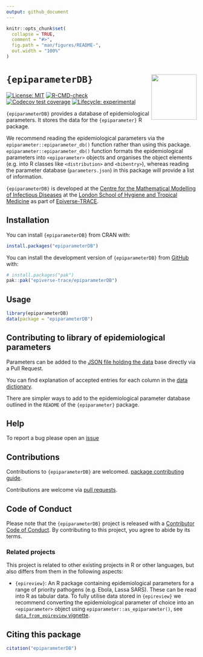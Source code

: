 ```yaml
---
output: github_document
---
```


<!-- README.md is generated from README.Rmd. Please edit that file. -->
<!-- The code to render this README is stored in .github/workflows/render-readme.yaml -->
<!-- Variables marked with double curly braces will be transformed beforehand: -->
<!-- `packagename` is extracted from the DESCRIPTION file -->
<!-- `gh_repo` is extracted via a special environment variable in GitHub Actions -->


```r
knitr::opts_chunk$set(
  collapse = TRUE,
  comment = "#>",
  fig.path = "man/figures/README-",
  out.width = "100%"
)
```

# `{epiparameterDB}` <img src="man/figures/logo.svg" align="right" width="120" alt="" />

<!-- badges: start -->
[![License: MIT](https://img.shields.io/badge/License-MIT-yellow.svg)](https://opensource.org/license/mit/)
[![R-CMD-check](https://github.com/epiverse-trace/epiparameterDB/actions/workflows/R-CMD-check.yaml/badge.svg)](https://github.com/epiverse-trace/epiparameterDB/actions/workflows/R-CMD-check.yaml)
[![Codecov test coverage](https://codecov.io/gh/epiverse-trace/epiparameterDB/branch/main/graph/badge.svg)](https://app.codecov.io/gh/epiverse-trace/epiparameterDB?branch=main)
[![Lifecycle: experimental](https://img.shields.io/badge/lifecycle-experimental-orange.svg)](https://lifecycle.r-lib.org/articles/stages.html#experimental)
<!-- badges: end -->

`{epiparameterDB}` provides a database of epidemiological parameters. It stores the data for the `{epiparameter}` R package. 

We recommend reading the epidemiological parameters via the `epiparameter::epiparameter_db()` function rather than
using this package. `epiparameter::epiparameter_db()` function formats the epidemiological parameters into `<epiparameter>` objects and organises the object elements (e.g. into R classes like `<distribution>` and `<bibentry>`), whereas reading the parameter database (`parameters.json`) in this package will provide a list of information.

`{epiparameterDB}` is developed at the [Centre for the Mathematical Modelling of Infectious Diseases](https://www.lshtm.ac.uk/research/centres/centre-mathematical-modelling-infectious-diseases) at the [London School of Hygiene and Tropical Medicine](https://www.lshtm.ac.uk/) as part of [Epiverse-TRACE](https://data.org/initiatives/epiverse/).

## Installation

You can install `{epiparameterDB}` from CRAN with:

``` r
install.packages("epiparameterDB")
```

You can install the development version of `{epiparameterDB}` from
[GitHub](https://github.com/) with:

``` r
# install.packages("pak")
pak::pak("epiverse-trace/epiparameterDB")
```

## Usage

```r
library(epiparameterDB)
data(package = "epiparameterDB")
```

## Contributing to library of epidemiological parameters

Parameters can be added to the [JSON file holding the data](https://github.com/epiverse-trace/epiparameter/blob/main/inst/extdata/parameters.json) base directly via a Pull Request.

You can find explanation of accepted entries for each column in the [data dictionary](https://github.com/epiverse-trace/epiparameterDB/blob/main/inst/extdata/data_dictionary.json).

There are simpler ways to add to the epidemiological parameter database outlined in the `README` of the `{epiparameter}` package.

## Help 

To report a bug please open an [issue](https://github.com/epiverse-trace/epiparameterDB/issues/new/choose)

## Contributions

Contributions to `{epiparameterDB}` are welcomed. [package contributing guide](https://github.com/epiverse-trace/.github/blob/main/CONTRIBUTING.md).

Contributions are welcome via [pull requests](https://github.com/epiverse-trace/epiparameterDB/pulls).

## Code of Conduct

Please note that the `{epiparameterDB}` project is released with a [Contributor Code of Conduct](https://github.com/epiverse-trace/.github/blob/main/CODE_OF_CONDUCT.md). By contributing to this project, you agree to abide by its terms.

### Related projects

This project is related to other existing projects in R or other languages, but also differs from them in the following aspects:

- `{epireview}`: An R package containing epidemiological parameters for a range of priority pathogens (e.g. Ebola, Lassa SARS). These can be read into R as tabular data. To fully utilise data stored in `{epireview}` we recommend converting the epidemiological parameter of choice into an `<epiparameter>` object using `epiparameter::as_epiparameter()`, see [`data_from_epireview` vignette](https://epiverse-trace.github.io/epiparameter/articles/data_from_epireview.html). 

## Citing this package

```r
citation("epiparameterDB")
```

